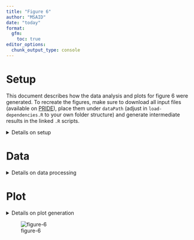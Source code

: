 ```yaml
---
title: "Figure 6"
author: "MSAID"
date: "today"
format:
  gfm:
    toc: true
editor_options: 
  chunk_output_type: console
---
```


# Setup

This document describes how the data analysis and plots for figure 6 were generated. To recreate the figures, make sure to download all input files (available on [PRIDE](https://www.ebi.ac.uk/pride/archive?keyword=PXD053241)), place them under `dataPath` (adjust in `load-dependencies.R` to your own folder structure) and generate intermediate results in the linked `.R` scripts.

<details>
<summary>Details on setup</summary>

# Library

```r
suppressMessages(source(here::here("scripts/load-dependencies.R")))
msaid_quantified <- c("TRUE" = msaid_darkgray, "FALSE" = msaid_orange)
msaid_eFDR <- c("TRUE" = msaid_darkgray, "FALSE" = msaid_red)
msaid_organism <- c("Human" = msaid_blue, "Yeast" = msaid_orange, "E. coli" = msaid_darkgray)

path <- file.path(here::here(), "figure-6")
figurePath <- file.path(dataPath, "data/figure-6")
```

</details>

# Data

<details>
<summary>Details on data processing</summary>

## Peptide Group IDs

[R code to generate input file `LFQ3_IDs_CD.csv`](figure-6A-LFQ3_IDs_CD.R)

```r
dtLfqIds <- fread(file.path(figurePath, "LFQ3_IDs_CD.csv"))
dtLfqIds[, type := "LFQ Benchmark"]
dtLfqIds[, condition_MS := factor(contrastLabel, c("DDA (Minora MS1 Quan)", "DIA (CHIMERYS MS2 Quan)"),
                                  c("DDA", "DIA"))]

dtAstralIds <- fread(file.path(figurePath, "Astral_14min_IDs_CD.csv"))
dtAstralIds[, type := "Astral 14 min"]
dtAstralIds[, condition_MS := factor(condition_MS, c("DDA", "DIA"))]

dtAstral30Ids <- fread(file.path(figurePath, "Astral_30min_IDs_CD.csv"))
dtAstral30Ids[, type := "Astral 30 min"]
dtAstral30Ids[, condition_MS := factor(condition_MS, c("DDA", "DIA"))]

#one plot for all
dtIds <- rbind(dtLfqIds[, .(type, condition_MS, isQuanMin2 = isQuanMin2Each, N)],
               dtAstralIds, dtAstral30Ids)
dtIds[, type := factor(type, c("LFQ Benchmark", "Astral 14 min", "Astral 30 min"))]

p_pepGrId <- ggplot(dtIds, aes(x=condition_MS, y=N, fill=isQuanMin2)) +
  geom_bar(stat = "identity") +
  scale_y_continuous(labels = label_number(scale_cut = cut_short_scale())) +
  scale_fill_manual("Quantified in ≥2 replicates in each condition", values = msaid_quantified) +
  facet_grid(cols = vars(type)) +
  theme(legend.position = "top", legend.location = "plot") +
  xlab(NULL) + ylab("Dataset global\npeptide groups")
```

## CVs

[R code to generate input file `LFQ3_CVs.csv`](figure-6B-LFQ3_CVs.R)

```r
dtLfqCvs <- fread(file.path(figurePath, "LFQ3_CVs.csv"))
contrastLevels <- c("DDA (Minora MS1 Quan)", "DIA (CHIMERYS MS2 Quan)")
dtLfqCvs[, condition_MS := factor(contrastLabel, contrastLevels, c("DDA", "DIA"))]
dtLfqCvs[, type := "LFQ Benchmark"]

dtAstralCvs <- fread(file.path(figurePath, "Astral_14min_CVs.csv"))
dtAstralCvs[, condition_MS := factor(condition_MS, c("DDA", "DIA"))]
dtAstralCvs[, type := "Astral 14 min"]

dtAstral30Cvs <- fread(file.path(figurePath, "Astral_30min_CVs.csv"))
dtAstral30Cvs[, condition_MS := factor(condition_MS, c("DDA", "DIA"))]
dtAstral30Cvs[, type := "Astral 30 min"]

#one plot for all
dtCvs <- rbind(dtLfqCvs[, .(type, condition_MS, ptm_group_J, N, cv)],
               dtAstralCvs, dtAstral30Cvs)
dtCvs[, type := factor(type, c("LFQ Benchmark", "Astral 14 min", "Astral 30 min"))]

p_Cvs <- ggplot(dtCvs, aes(x=cv, y=condition_MS)) +
  geom_violin(draw_quantiles = c(0.25, 0.5, 0.75), linewidth = 0.25) +
  scale_x_continuous(labels = label_percent()) +
  scale_y_discrete(limits = rev) +
  facet_grid(cols = vars(type)) +
  xlab("Shared peptide group CVs") + ylab(NULL) +
  theme(plot.background = element_rect(fill = "transparent", colour = NA))
```

## Density plot

[R code to generate input file `LFQ3_MA.csv`](figure-6C-LFQ3_MA.R)

```r
dtLfqOrg <- fread(file.path(figurePath, "LFQ3_MA.csv"))
dtLfqOrg[, contrastLabel := factor(contrastLabel, c("DDA (Minora MS1 Quan)", "DIA (CHIMERYS MS2 Quan)"),
                                   c("DDA", "DIA"))]
organismLabels <- c("E. coli", "Human", "Yeast")
organismRatios <- setNames(log2(c(0.25, 1, 2)), organismLabels)
dtLfqOrg[, organism := factor(organism, organismLabels)]

dtMaLines <- data.table(YINTERCEPT = organismRatios, organism = factor(organismLabels))

p_lfq_org <- ggplot(dtLfqOrg, aes(x=ratio, color=organism)) +
  geom_density(linewidth=0.25) +
  geom_vline(data=dtMaLines, aes(xintercept=YINTERCEPT, color=organism),
             linetype = "dashed", linewidth = 0.25, show.legend = F) +
  scale_color_manual(NULL, values = msaid_organism) +
  scale_x_continuous(breaks = pretty_breaks(), limits = c(-4, 3)) +
  guides(fill = guide_legend(override.aes = list(color = NA, size = 2))) +
  facet_grid(rows = vars(contrastLabel)) +
  xlab("Log2 fold change (zoom-in)") + ylab("Density") +
  theme(legend.position = "top", legend.location = "plot", axis.title.x = element_text(hjust = 0.8))
```

## Quan correlation

[R code to generate input file `LFQ3_cor_DIA.csv`](figure-6D-LFQ3_cor_DIA.R)

```r
dtLfqCor <- fread(file.path(figurePath, "LFQ3_cor_DIA.csv"))
corLfq <- dtLfqCor[, round(cor(log10(2^CHIMERYS), log10(2^Minora), method = "pearson"), 2)]
corLfq <- paste("Pearson", corLfq)

p_lfq_cor <- ggplot(dtLfqCor, aes(x=log10(2^CHIMERYS), y=log10(2^Minora))) +
  rasterise(geom_point(shape = 16L, size = 0.05, stroke = 0), dpi = 600) +
  geom_density2d(linewidth = 0.2, color = msaid_blue) +
  annotate("text", x = mean(range(log10(2^dtLfqCor$CHIMERYS))), y = max(log10(2^dtLfqCor$Minora)),
           label = corLfq, size = 6/.pt, family = "Montserrat Light", color = msaid_darkgray) +
  geom_abline(slope = 1, intercept = 0, color = msaid_darkgray, linetype = "dashed") +
  xlab("DIA\nCHIMERYS MS2 Quan") + ylab("DIA\nMinora MS1 Quan")
```

</details>

# Plot

<details>
<summary>Details on plot generation</summary>

```r
layout_annotation <- list(c("A", "B", "C", "D"))
layout_design <- "AAAAAA\nBBBBBB\nCCCDDD"

p_fig5 <- p_pepGrId + p_Cvs + p_lfq_org + p_lfq_cor +
  plot_layout(heights = c(1, 1, 2, 1, 1), design = layout_design) +
  plot_annotation(tag_levels = layout_annotation)

ggsave2(file.path(path, "figure-6.pdf"), plot = p_fig5,
        width = 90, height = 100, units = "mm", device = cairo_pdf)
ggsave2(file.path(path, "figure-6.png"), plot = p_fig5,
        width = 90, height = 100, units = "mm")
```

</details>

![figure-6](figure-6.png)
